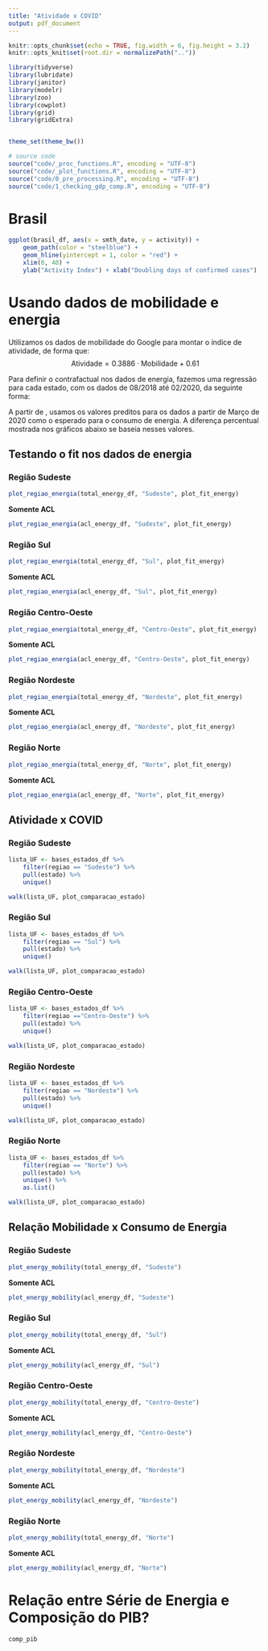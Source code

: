 ```yaml
---
title: "Atividade x COVID"
output: pdf_document
---
```


```r
knitr::opts_chunk$set(echo = TRUE, fig.width = 6, fig.height = 3.2)
knitr::opts_knit$set(root.dir = normalizePath(".."))

library(tidyverse)
library(lubridate)
library(janitor)
library(modelr)
library(zoo)
library(cowplot)
library(grid)
library(gridExtra)


theme_set(theme_bw())
```

```r
# source code
source("code/_proc_functions.R", encoding = "UTF-8")
source("code/_plot_functions.R", encoding = "UTF-8")
source("code/0_pre_processing.R", encoding = "UTF-8")
source("code/1_checking_gdp_comp.R", encoding = "UTF-8")
```

# Brasil  

```r
ggplot(brasil_df, aes(x = smth_date, y = activity)) +
    geom_path(color = "steelblue") +
    geom_hline(yintercept = 1, color = "red") +
    xlim(0, 40) + 
    ylab("Activity Index") + xlab("Doubling days of confirmed cases") 
```


\pagebreak
# Usando dados de mobilidade e energia   
Utilizamos os dados de mobilidade do Google para montar o índice de atividade, de forma que:
$$
\text{Atividade} = 0.3886 \cdot \text{Mobilidade} + 0.61
$$
  
Para definir o contrafactual nos dados de energia, fazemos uma regressão para cada estado, com os dados de 08/2018 até 02/2020, da seguinte forma:

\begin{equation}
\begin{split} \label{reg_energia}
\text{Consumo Diario}_{t} = \beta_0 & + \sum_{i=2}^{3} \psi_i D_{\text{ano}_{it}}+ \sum_{i=2}^{12} \delta_i D_{\text{mês}_{it}} + \sum_{i=2}^{7} \lambda_i D_{\text{dia da semana}_{it}} + \\
&\quad + \sum_{i=2}^{k} \theta_i D_{\text{feriado}_{it}} + \phi_1t + \phi_2t^2 + \epsilon_t
\end{split}
\end{equation}

A partir de \ref{reg_energia}, usamos os valores preditos para os dados a partir de Março de 2020 como o esperado para o consumo de energia. A diferença percentual mostrada nos gráficos abaixo se baseia nesses valores.

## Testando o fit nos dados de energia  

### Região Sudeste
```r
plot_regiao_energia(total_energy_df, "Sudeste", plot_fit_energy)
```

\pagebreak
**Somente ACL**  
```r
plot_regiao_energia(acl_energy_df, "Sudeste", plot_fit_energy)
```

\pagebreak
### Região Sul
```r
plot_regiao_energia(total_energy_df, "Sul", plot_fit_energy)
```

\pagebreak
**Somente ACL**  
```r
plot_regiao_energia(acl_energy_df, "Sul", plot_fit_energy)
```

\pagebreak
### Região Centro-Oeste
```r
plot_regiao_energia(total_energy_df, "Centro-Oeste", plot_fit_energy)
```

\pagebreak
**Somente ACL**  
```r
plot_regiao_energia(acl_energy_df, "Centro-Oeste", plot_fit_energy)
```

\pagebreak
### Região Nordeste
```r
plot_regiao_energia(total_energy_df, "Nordeste", plot_fit_energy)
```

\pagebreak
**Somente ACL**  
```r
plot_regiao_energia(acl_energy_df, "Nordeste", plot_fit_energy)
```

\pagebreak
### Região Norte
```r
plot_regiao_energia(total_energy_df, "Norte", plot_fit_energy)
```

\pagebreak
**Somente ACL**  
```r
plot_regiao_energia(acl_energy_df, "Norte", plot_fit_energy)
```

\pagebreak
## Atividade x COVID  

### Região Sudeste  
```r
lista_UF <- bases_estados_df %>% 
    filter(regiao == "Sudeste") %>%
    pull(estado) %>%
    unique()

walk(lista_UF, plot_comparacao_estado)
```
\pagebreak

### Região Sul  
```r
lista_UF <- bases_estados_df %>% 
    filter(regiao == "Sul") %>%
    pull(estado) %>%
    unique()

walk(lista_UF, plot_comparacao_estado)
```
\pagebreak

### Região Centro-Oeste  
```r
lista_UF <- bases_estados_df %>% 
    filter(regiao =="Centro-Oeste") %>%
    pull(estado) %>%
    unique()

walk(lista_UF, plot_comparacao_estado)
```

\pagebreak
### Região Nordeste  
```r
lista_UF <- bases_estados_df %>% 
    filter(regiao == "Nordeste") %>%
    pull(estado) %>%
    unique()

walk(lista_UF, plot_comparacao_estado)
```

\pagebreak
### Região Norte  
```r
lista_UF <- bases_estados_df %>% 
    filter(regiao == "Norte") %>%
    pull(estado) %>%
    unique() %>%
    as.list()

walk(lista_UF, plot_comparacao_estado)
```

\pagebreak
## Relação Mobilidade x Consumo de Energia  

### Região Sudeste
```r
plot_energy_mobility(total_energy_df, "Sudeste")
```

\pagebreak
**Somente ACL**  
```r
plot_energy_mobility(acl_energy_df, "Sudeste")
```


\pagebreak
### Região Sul
```r
plot_energy_mobility(total_energy_df, "Sul")
```

\pagebreak
**Somente ACL**  
```r
plot_energy_mobility(acl_energy_df, "Sul")
```

\pagebreak
### Região Centro-Oeste
```r
plot_energy_mobility(total_energy_df, "Centro-Oeste")
```

\pagebreak
**Somente ACL**  
```r
plot_energy_mobility(acl_energy_df, "Centro-Oeste")
```

\pagebreak
### Região Nordeste
```r
plot_energy_mobility(total_energy_df, "Nordeste")
```

\pagebreak
**Somente ACL**  
```r
plot_energy_mobility(acl_energy_df, "Nordeste")
```

\pagebreak
### Região Norte
```r
plot_energy_mobility(total_energy_df, "Norte")
```

\pagebreak
**Somente ACL**  
```r
plot_energy_mobility(acl_energy_df, "Norte")
```


\pagebreak
# Relação entre Série de Energia e Composição do PIB?  


```r
comp_pib
```

\pagebreak
